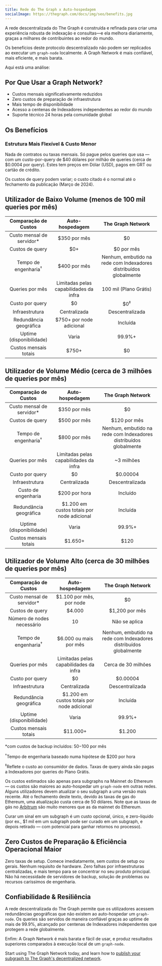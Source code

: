 ```yaml
---
title: Rede do The Graph x Auto-hospedagem
socialImage: https://thegraph.com/docs/img/seo/benefits.jpg
---
```


A rede descentralizada do The Graph é construída e refinada para criar uma experiência robusta de indexação e consultas—e ela melhora diariamente, graças a milhares de contribuintes ao redor do mundo.

Os benefícios deste protocolo descentralizado não podem ser replicados ao executar um `graph-node` localmente. A Graph Network é mais confiável, mais eficiente, e mais barata.

Aqui está uma análise:

## Por Que Usar a Graph Network?

- Custos mensais significativamente reduzidos
- Zero custos de preparação de infraestrutura
- Mais tempo de disponibilidade
- Acesso a centenas de Indexadores independentes ao redor do mundo
- Suporte técnico 24 horas pela comunidade global

## Os Benefícios

### Estrutura Mais Flexível & Custo Menor

Nada de contratos ou taxas mensais. Só pague pelos queries que usa — com um custo-por-query de $40 dólares por milhão de queries (cerca de $0.0004 por query). Estes tem preços em Dólar (USD), pagos em GRT ou cartão de crédito.

Os custos de query podem variar; o custo citado é o normal até o fechamento da publicação (Março de 2024).

## Utilizador de Baixo Volume (menos de 100 mil queries por mês)

| Comparação de Custos | Auto-hospedagem | The Graph Network |
| :-: | :-: | :-: |
| Custo mensal de servidor\* | $350 por mês | $0 |
| Custos de query | $0+ | $0 por mês |
| Tempo de engenharia<sup>†</sup> | $400 por mês | Nenhum, embutido na rede com Indexadores distribuídos globalmente |
| Queries por mês | Limitadas pelas capabilidades da infra | 100 mil (Plano Grátis) |
| Custo por query | $0 | $0<sup>‡</sup> |
| Infraestrutura | Centralizada | Descentralizada |
| Redundância geográfica | $750+ por node adicional | Incluída |
| Uptime (disponibilidade) | Varia | 99.9%+ |
| Custos mensais totais | <span className="highlight-row" />$750+ | $0 |

## Utilizador de Volume Médio (cerca de 3 milhões de queries por mês)

| Comparação de Custos | Auto-hospedagem | The Graph Network |
| :-: | :-: | :-: |
| Custo mensal de servidor\* | $350 por mês | $0 |
| Custos de query | $500 por mês | $120 por mês |
| Tempo de engenharia<sup>†</sup> | $800 por mês | Nenhum, embutido na rede com Indexadores distribuídos globalmente |
| Queries por mês | Limitadas pelas capabilidades da infra | ~3 milhões |
| Custo por query | $0 | $0.00004 |
| Infraestrutura | Centralizada | Descentralizada |
| Custo de engenharia | $200 por hora | Incluído |
| Redundância geográfica | $1.200 em custos totais por node adicional | Incluída |
| Uptime (disponibilidade) | Varia | 99.9%+ |
| Custos mensais totais | <span className="highlight-row" /> $1.650+ | $120 |

## Utilizador de Volume Alto (cerca de 30 milhões de queries por mês)

| Comparação de Custos | Auto-hospedagem | The Graph Network |
| :-: | :-: | :-: |
| Custo mensal de servidor\* | $1.100 por mês, por node | $0 |
| Custos de query | $4.000 | $1,200 por mês |
| Número de nodes necessário | 10 | Não se aplica |
| Tempo de engenharia<sup>†</sup> | $6.000 ou mais por mês | Nenhum, embutido na rede com Indexadores distribuídos globalmente |
| Queries por mês | Limitadas pelas capabilidades da infra | Cerca de 30 milhões |
| Custo por query | $0 | $0.00004 |
| Infraestrutura | Centralizada | Descentralizada |
| Redundância geográfica | $1.200 em custos totais por node adicional | Incluída |
| Uptime (disponibilidade) | Varia | 99.9%+ |
| Custos mensais totais | <span className="highlight-row" /> $11.000+ | $1.200 |

\*com custos de backup incluídos: $50-$100 por mês

<sup>†</sup>Tempo de engenharia baseado numa hipótese de $200 por hora

<sup>‡</sup>Reflete o custo ao consumidor de dados. Taxas de query ainda são pagas a Indexadores por queries do Plano
Grátis.

Os custos estimados são apenas para subgraphs na Mainnet do Ethereum — os custos são maiores ao auto-hospedar um `graph-node` em outras redes. Alguns utilizadores devem atualizar o seu subgraph a uma versão mais recente. Até o fechamento deste texto, devido às taxas de gas do Ethereum, uma atualização custa cerca de 50 dólares. Note que as taxas de gás no [Arbitrum](/arbitrum/arbitrum-faq) são muito menores que as da mainnet do Ethereum.

Curar um sinal em um subgraph é um custo opcional, único, e zero-líquido (por ex., $1 mil em um subgraph pode ser curado em um subgraph, e depois retirado — com potencial para ganhar retornos no processo).

## Zero Custos de Preparação & Eficiência Operacional Maior

Zero taxas de setup. Comece imediatamente, sem custos de setup ou gerais. Nenhum requisito de hardware. Zero falhas por infraestruturas centralizadas, e mais tempo para se concentrar no seu produto principal. Não há necessidade de servidores de backup, solução de problemas ou recursos caríssimos de engenharia.

## Confiabilidade & Resiliência

A rede descentralizada do The Graph permite que os utilizadores acessem redundâncias geográficas que não existem ao auto-hospedar um `graph-node`. Os queries são servidos de maneira confiável graças ao uptime de mais de 99.9%, alcançado por centenas de Indexadores independentes que protegem a rede globalmente.

Enfim: A Graph Network é mais barata e fácil de usar, e produz resultados superiores comparados à execução local de um `graph-node`.

Start using The Graph Network today, and learn how to [publish your subgraph to The Graph's decentralized network](/quick-start/).
